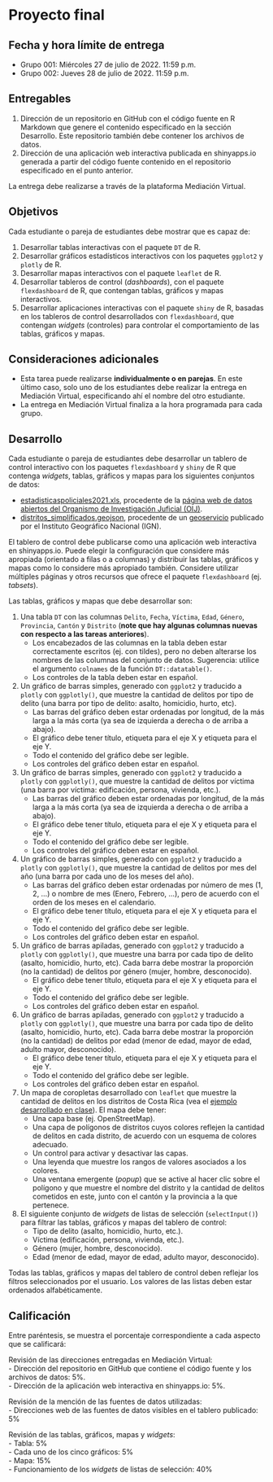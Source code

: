 # Proyecto final {-}

## Fecha y hora límite de entrega {-}
- Grupo 001: Miércoles 27 de julio de 2022. 11:59 p.m.
- Grupo 002: Jueves 28 de julio de 2022. 11:59 p.m.

## Entregables {-}
1. Dirección de un repositorio en GitHub con el código fuente en R Markdown que genere el contenido especificado en la sección Desarrollo. Este repositorio también debe contener los archivos de datos.
2. Dirección de una aplicación web interactiva publicada en shinyapps.io generada a partir del código fuente contenido en el repositorio especificado en el punto anterior. 

La entrega debe realizarse a través de la plataforma Mediación Virtual.

## Objetivos {-}
Cada estudiante o pareja de estudiantes debe mostrar que es capaz de:

1. Desarrollar tablas interactivas con el paquete `DT` de R.
2. Desarrollar gráficos estadísticos interactivos con los paquetes `ggplot2` y `plotly` de R.
3. Desarrollar mapas interactivos con el paquete `leaflet` de R. 
4. Desarrollar tableros de control (*dashboards*), con el paquete `flexdashboard` de R, que contengan tablas, gráficos y mapas interactivos.
5. Desarrollar aplicaciones interactivas con el paquete `shiny` de R, basadas en los tableros de control desarrollados con `flexdashboard`, que contengan *widgets* (controles) para controlar el comportamiento de las tablas, gráficos y mapas.

## Consideraciones adicionales {-}
- Esta tarea puede realizarse **individualmente o en parejas**. En este último caso, solo uno de los estudiantes debe realizar la entrega en Mediación Virtual, especificando ahí el nombre del otro estudiante.
- La entrega en Mediación Virtual finaliza a la hora programada para cada grupo.

## Desarrollo {-}
Cada estudiante o pareja de estudiantes debe desarrollar un tablero de control interactivo con los paquetes `flexdashboard` y `shiny` de R que contenga *widgets*, tablas, gráficos y mapas para los siguientes conjuntos de datos:

- [estadisticaspoliciales2021.xls](datos/oij/estadisticas-policiales/estadisticaspoliciales2021.xls), procedente de la [página web de datos abiertos del Organismo de Investigación Juficial (OIJ)](https://sitiooij.poder-judicial.go.cr/index.php/ayuda/servicios-policiales/servicios-a-organizaciones/indice-de-transparencia-del-sector-publico-costarricense/datos-abiertos). 
- [distritos_simplificados.geojson](datos/ign/delimitacion-territorial-administrativa/distritos_simplificados.geojson), procedente de un [geoservicio](https://www.snitcr.go.cr/ico_servicios_ogc_info?k=bm9kbzo6MjY=&nombre=IGN%20Cartograf%C3%ADa%201:5mil) publicado por el Instituto Geográfico Nacional (IGN).

El tablero de control debe publicarse como una aplicación web interactiva en shinyapps.io. Puede elegir la configuración que considere más apropiada (orientado a filas o a columnas) y distribuir las tablas, gráficos y mapas como lo considere más apropiado también. Considere utilizar múltiples páginas y otros recursos que ofrece el paquete `flexdashboard` (ej. *tabsets*).

Las tablas, gráficos y mapas que debe desarrollar son:

1. Una tabla `DT` con las columnas `Delito`, `Fecha`, `Víctima`, `Edad`, `Género`, `Provincia`,  `Cantón` y `Distrito` (**note que hay algunas columnas nuevas con respecto a las tareas anteriores**).
    - Los encabezados de las columnas en la tabla deben estar correctamente escritos (ej. con tildes), pero no deben alterarse los nombres de las columnas del conjunto de datos. Sugerencia: utilice el argumento `colnames` de la función `DT::datatable()`.
    - Los controles de la tabla deben estar en español.
    
2. Un gráfico de barras simples, generado con `ggplot2` y traducido a `plotly` con `ggplotly()`, que muestre la cantidad de delitos por tipo de delito (una barra por tipo de delito: asalto, homicidio, hurto, etc).
    - Las barras del gráfico deben estar ordenadas por longitud, de la más larga a la más corta (ya sea de izquierda a derecha o de arriba a abajo).
    - El gráfico debe tener título, etiqueta para el eje X y etiqueta para el eje Y.
    - Todo el contenido del gráfico debe ser legible.
    - Los controles del gráfico deben estar en español.    
    
3. Un gráfico de barras simples, generado con `ggplot2` y traducido a `plotly` con `ggplotly()`, que muestre la cantidad de delitos por víctima (una barra por víctima: edificación, persona, vivienda, etc.).
    - Las barras del gráfico deben estar ordenadas por longitud, de la más larga a la más corta (ya sea de izquierda a derecha o de arriba a abajo).
    - El gráfico debe tener título, etiqueta para el eje X y etiqueta para el eje Y.
    - Todo el contenido del gráfico debe ser legible.
    - Los controles del gráfico deben estar en español.    

4. Un gráfico de barras simples, generado con `ggplot2` y traducido a `plotly` con `ggplotly()`, que muestre la cantidad de delitos por mes del año (una barra por cada uno de los meses del año).
    - Las barras del gráfico deben estar ordenadas por número de mes (1, 2, ...) o nombre de mes (Enero, Febrero, ...), pero de acuerdo con el orden de los meses en el calendario.
    - El gráfico debe tener título, etiqueta para el eje X y etiqueta para el eje Y.
    - Todo el contenido del gráfico debe ser legible.
    - Los controles del gráfico deben estar en español.
    
5. Un gráfico de barras apiladas, generado con `ggplot2` y traducido a `plotly` con `ggplotly()`, que muestre una barra por cada tipo de delito (asalto, homicidio, hurto, etc). Cada barra debe mostrar la proporción (no la cantidad) de delitos por género (mujer, hombre, desconocido).
    - El gráfico debe tener título, etiqueta para el eje X y etiqueta para el eje Y.
    - Todo el contenido del gráfico debe ser legible.
    - Los controles del gráfico deben estar en español.
    
6. Un gráfico de barras apiladas, generado con `ggplot2` y traducido a `plotly` con `ggplotly()`, que muestre una barra por cada tipo de delito (asalto, homicidio, hurto, etc). Cada barra debe mostrar la proporción (no la cantidad) de delitos por edad (menor de edad, mayor de edad, adulto mayor, desconocido).
    - El gráfico debe tener título, etiqueta para el eje X y etiqueta para el eje Y.
    - Todo el contenido del gráfico debe ser legible.
    - Los controles del gráfico deben estar en español.    

7. Un mapa de coropletas desarrollado con `leaflet` que muestre la cantidad de delitos en los distritos de Costa Rica (vea el [ejemplo desarrollado en clase](https://gf0604-procesamientodatosgeograficos.github.io/2022-i/operaciones-con-datos-de-atributos.html#en-distritos)). El mapa debe tener:
    - Una capa base (ej. OpenStreetMap).
    - Una capa de polígonos de distritos cuyos colores reflejen la cantidad de delitos en cada distrito, de acuerdo con un esquema de colores adecuado.
    - Un control para activar y desactivar las capas.
    - Una leyenda que muestre los rangos de valores asociados a los colores.
    - Una ventana emergente (*popup*) que se active al hacer clic sobre el polígono y que muestre el nombre del distrito y la cantidad de delitos cometidos en este, junto con el cantón y la provincia a la que pertenece.

8. El siguiente conjunto de *widgets* de listas de selección (`selectInput()`) para filtrar las tablas, gráficos y mapas del tablero de control:
    - Tipo de delito (asalto, homicidio, hurto, etc.).
    - Víctima (edificación, persona, vivienda, etc.).
    - Género (mujer, hombre, desconocido).
    - Edad (menor de edad, mayor de edad, adulto mayor, desconocido).  
    
Todas las tablas, gráficos y mapas del tablero de control deben reflejar los filtros seleccionados por el usuario. Los valores de las listas deben estar ordenados alfabéticamente.

## Calificación {-}
Entre paréntesis, se muestra el porcentaje correspondiente a cada aspecto que se calificará:

Revisión de las direcciones entregadas en Mediación Virtual:  
- Dirección del repositorio en GitHub que contiene el código fuente y los archivos de datos: 5%.  
- Dirección de la aplicación web interactiva en shinyapps.io: 5%.  

Revisión de la mención de las fuentes de datos utilizadas:  
- Direcciones web de las fuentes de datos visibles en el tablero publicado: 5%

Revisión de las tablas, gráficos, mapas y *widgets*:  
- Tabla: 5%  
- Cada uno de los cinco gráficos: 5%  
- Mapa: 15%  
- Funcionamiento de los *widgets* de listas de selección: 40%
